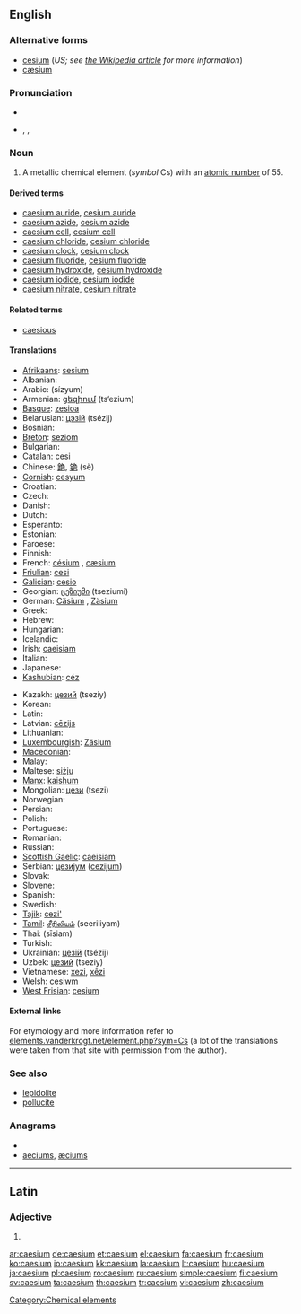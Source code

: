 ==English==
{{elements|Cs|xenon|Xe|barium|Ba}}

===Alternative forms===
* [[cesium]] (''US; see [[w:Caesium|the Wikipedia article]] for more information'')
* [[cæsium]]

===Pronunciation===
* {{audio|En-us-caesium.ogg|audio (US)}}
* {{enPR|sē'zēəm}}, {{IPA|/ˈsiːziəm/}}, {{SAMPA|/"si:zi@m/}}

===Noun===
{{en-noun|-}}
{{wikipedia}}

# A metallic chemical element (''symbol'' Cs) with an [[atomic number]] of 55.

====Derived terms====
* [[caesium auride]], [[cesium auride]]
* [[caesium azide]], [[cesium azide]]
* [[caesium cell]], [[cesium cell]]
* [[caesium chloride]], [[cesium chloride]]
* [[caesium clock]], [[cesium clock]]
* [[caesium fluoride]], [[cesium fluoride]]
* [[caesium hydroxide]], [[cesium hydroxide]]
* [[caesium iodide]], [[cesium iodide]]
* [[caesium nitrate]], [[cesium nitrate]]

====Related terms====
* [[caesious]]

====Translations====
{{trans-top|a metallic chemical element}}
* [[Afrikaans]]: [[sesium]]
* Albanian: {{t+|sq|cezium|xs=Albanian}}
* Arabic: {{Arab|[[سيزيوم]]}} (sízyum) {{m}}
* Armenian: [[ցեզիում]] (ts‘ezium)
* [[Basque]]: [[zesioa]]
* Belarusian: [[цэзiй]] (tsézij) {{m}}
* Bosnian: {{t-|bs|cezij}}
* [[Breton]]: [[seziom]]
* Bulgarian: {{t-|bg|цезий|m|tr=tsézij}}
* [[Catalan]]: [[cesi]]
* Chinese: [[銫]], [[铯]] (sè)
* [[Cornish]]: [[cesyum]]
* Croatian: {{t+|hr|cezij}}
* Czech: {{t+|cs|cesium}}
* Danish: {{t-|da|cæsium}}
* Dutch: {{t+|nl|cesium|n}}
* Esperanto: {{t-|eo|cezio|xs=Esperanto}}
* Estonian: {{t-|et|tseesium}}
* Faroese: {{t-|fo|cæsium|xs=Faroese}}
* Finnish: {{t+|fi|cesium}}
* French: [[césium]] {{m}}, [[cæsium]] {{m}}<!--source: Petit Larousse, 1989-->
* [[Friulian]]: [[cesi]]
* [[Galician]]: [[cesio]]
* Georgian: [[ცეზიუმი]] (tseziumi)
* German: [[Cäsium]] {{n}}, [[Zäsium]] {{n}}
* Greek: {{t+|el|καίσιο|n|tr=kaísio}}
* Hebrew: {{t+|he|צזיום|tr=tsezyum}}
* Hungarian: {{t+|hu|cézium}}
* Icelandic: {{t+|is|sesín}}
* Irish: [[caeisiam]]
* Italian: {{t+|it|cesio|m}}
* Japanese: {{t+|ja|セシウム|tr=seshiumu}}
* [[Kashubian]]: [[céz]]
{{trans-mid}}
* Kazakh: [[цезий]] (tseziy)
* Korean: {{t|ko|세슘|tr=sesyum|sc=Kore}}
* Latin: {{t+|la|caesium}}
* Latvian: [[cēzijs]]
* Lithuanian: {{t+|lt|cezis|xs=Lithuanian}}
* [[Luxembourgish]]: [[Zäsium]]
* [[Macedonian]]: {{t|mk|цезиум|m|tr=cézium}}
* Malay: {{t-|ms|sesium|xs=Malay}}
* Maltese: [[siżju]]
* [[Manx]]: [[kaishum]]
* Mongolian: [[цези]] (tsezi)
* Norwegian: {{t-|no|cesium}}
* Persian: {{t|fa|سزیم|sc=fa-Arab}}
* Polish: {{t+|pl|cez|m}}
* Portuguese: {{t+|pt|césio}}
* Romanian: {{t+|ro|cesiu|n}}
* Russian: {{t+|ru|цезий|m|tr=tsézij}}
* [[Scottish Gaelic]]: [[caeisiam]]
* Serbian: [[цезиjум]] ([[cezijum]]) {{m}}
* Slovak: {{t-|sk|cézium}}
* Slovene: {{t+|sl|cezij}}
* Spanish: {{t+|es|cesio|m}}
* Swedish: {{t+|sv|cesium|n}}
* [[Tajik]]: [[cezi']]
* [[Tamil]]: [[சீரிலியம்]] (seeriliyam)
* Thai: {{Thai|[[ซีเซียม]]}} (sīsiam)
* Turkish: {{t+|tr|sezyum}}
* Ukrainian: [[цезiй]] (tsézij) {{m}}
* Uzbek: [[цезий]] (tseziy)
* Vietnamese: [[xezi]], [[xêzi]]
* Welsh: [[cesiwm]]
* [[West Frisian]]: [[cesium]]
{{trans-bottom}}

====External links====
For etymology and more information refer to [http://elements.vanderkrogt.net/element.php?sym=Cs elements.vanderkrogt.net/element.php?sym=Cs] (a lot of the translations were taken from that site with permission from the author).

===See also===
* [[lepidolite]]
* [[pollucite]]

===Anagrams===
* {{alphagram|aceimsu}}
* [[aeciums#English|aeciums]], [[æciums#English|æciums]]

[[Category:Chemical elements]]

----

==Latin==

===Adjective===
{{la-adj-form|caesium}}

# {{inflection of|caesius|caesius|nom|n|s|lang=la}}

[[ar:caesium]]
[[de:caesium]]
[[et:caesium]]
[[el:caesium]]
[[fa:caesium]]
[[fr:caesium]]
[[ko:caesium]]
[[io:caesium]]
[[kk:caesium]]
[[la:caesium]]
[[lt:caesium]]
[[hu:caesium]]
[[ja:caesium]]
[[pl:caesium]]
[[ro:caesium]]
[[ru:caesium]]
[[simple:caesium]]
[[fi:caesium]]
[[sv:caesium]]
[[ta:caesium]]
[[th:caesium]]
[[tr:caesium]]
[[vi:caesium]]
[[zh:caesium]]